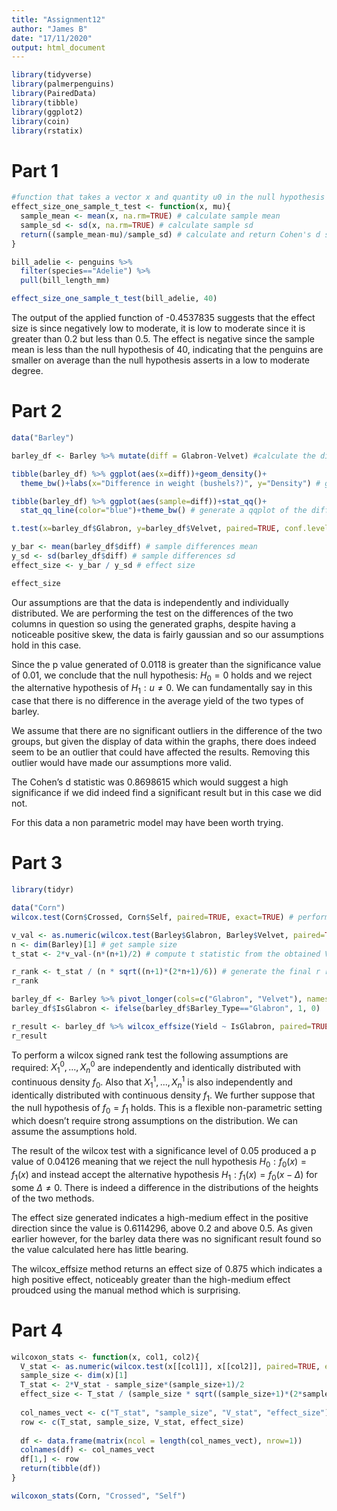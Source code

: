 ```yaml
---
title: "Assignment12"
author: "James B"
date: "17/11/2020"
output: html_document
---
```


```r
library(tidyverse)
library(palmerpenguins)
library(PairedData)
library(tibble)
library(ggplot2)
library(coin)
library(rstatix)
```

# Part 1
```r
#function that takes a vector x and quantity u0 in the null hypothesis and returns cohen's d statistic for the data 
effect_size_one_sample_t_test <- function(x, mu){
  sample_mean <- mean(x, na.rm=TRUE) # calculate sample mean
  sample_sd <- sd(x, na.rm=TRUE) # calculate sample sd
  return((sample_mean-mu)/sample_sd) # calculate and return Cohen's d statistic
}

bill_adelie <- penguins %>%
  filter(species=="Adelie") %>%
  pull(bill_length_mm)

effect_size_one_sample_t_test(bill_adelie, 40)
```
The output of the applied function of -0.4537835 suggests that the effect size is since negatively low to moderate, it is low to moderate since it is greater than 0.2 but less than 0.5. The effect is negative since the sample mean is less than the null hypothesis of 40, indicating that the penguins are smaller on average than the null hypothesis asserts in a low to moderate degree.

# Part 2
```r
data("Barley")

barley_df <- Barley %>% mutate(diff = Glabron-Velvet) #calculate the difference between the two columns for each value

tibble(barley_df) %>% ggplot(aes(x=diff))+geom_density()+
  theme_bw()+labs(x="Difference in weight (bushels?)", y="Density") # generate density plot of the differences

tibble(barley_df) %>% ggplot(aes(sample=diff))+stat_qq()+
  stat_qq_line(color="blue")+theme_bw() # generate a qqplot of the differences

t.test(x=barley_df$Glabron, y=barley_df$Velvet, paired=TRUE, conf.level=0.99) # carry out a paired t test on the data using a significance level of 0.01

y_bar <- mean(barley_df$diff) # sample differences mean
y_sd <- sd(barley_df$diff) # sample differences sd
effect_size <- y_bar / y_sd # effect size

effect_size
```
Our assumptions are that the data is independently and individually distributed. We are performing the test on the differences of the two columns in question so using the generated graphs, despite having a noticeable positive skew, the data is fairly gaussian and so our assumptions hold in this case.

Since the p value generated of 0.0118 is greater than the significance value of 0.01, we conclude that the null hypothesis: $H_0 = 0$ holds and we reject the alternative hypothesis of $H_1: u \not= 0$. We can fundamentally say in this case that there is no difference in the average yield of the two types of barley. 

We assume that there are no significant outliers in the difference of the two groups, but given the display of data within the graphs, there does indeed seem to be an outlier that could have affected the results. Removing this outlier would have made our assumptions more valid.

The Cohen's d statistic was 0.8698615 which would suggest a high significance if we did indeed find a significant result but in this case we did not.

For this data a non parametric model may have been worth trying.

# Part 3
```r
library(tidyr)

data("Corn")
wilcox.test(Corn$Crossed, Corn$Self, paired=TRUE, exact=TRUE) # perform wilcoxon test on the corn data

v_val <- as.numeric(wilcox.test(Barley$Glabron, Barley$Velvet, paired=TRUE, exact=TRUE)$statistic) # perform again but extract V statistic on the barley data
n <- dim(Barley)[1] # get sample size
t_stat <- 2*v_val-(n*(n+1)/2) # compute t statistic from the obtained V value

r_rank <- t_stat / (n * sqrt((n+1)*(2*n+1)/6)) # generate the final r rank
r_rank

barley_df <- Barley %>% pivot_longer(cols=c("Glabron", "Velvet"), names_to = "Barley_Type", values_to = "Yield")
barley_df$IsGlabron <- ifelse(barley_df$Barley_Type=="Glabron", 1, 0)

r_result <- barley_df %>% wilcox_effsize(Yield ~ IsGlabron, paired=TRUE) # generate the r rank using the rstatix package
r_result
```
To perform a wilcox signed rank test the following assumptions are required:
$X_1^0, ..., X_n^0$ are independently and identically distributed with continuous density $f_0$.
Also that $X_1^1, ..., X_n^1$ is also independently and identically distributed with continuous density $f_1$.
We further suppose that the null hypothesis of $f_0 = f_1$ holds. This is a flexible non-parametric setting which doesn't require strong assumptions on the distribution. We can assume the assumptions hold.

The result of the wilcox test with a significance level of 0.05 produced a p value of 0.04126 meaning that we reject the null hypothesis $H_0: f_0(x) = f_1(x)$ and instead accept the alternative hypothesis $H_1: f_1(x) = f_0(x-\Delta)$ for some $\Delta \not= 0$. There is indeed a difference in the distributions of the heights of the two methods.

The effect size generated indicates a high-medium effect in the positive direction since the value is 0.6114296, above 0.2 and above 0.5. As given earlier however, for the barley data there was no significant result found so the value calculated here has little bearing.

The wilcox_effsize method returns an effect size of 0.875 which indicates a high positive effect, noticeably greater than the high-medium effect proudced using the manual method which is surprising.

# Part 4
```r
wilcoxon_stats <- function(x, col1, col2){
  V_stat <- as.numeric(wilcox.test(x[[col1]], x[[col2]], paired=TRUE, exact=TRUE)$statistic)
  sample_size <- dim(x)[1]
  T_stat <- 2*V_stat - sample_size*(sample_size+1)/2
  effect_size <- T_stat / (sample_size * sqrt((sample_size+1)*(2*sample_size+1)/6))
  
  col_names_vect <- c("T_stat", "sample_size", "V_stat", "effect_size")
  row <- c(T_stat, sample_size, V_stat, effect_size)
  
  df <- data.frame(matrix(ncol = length(col_names_vect), nrow=1))
  colnames(df) <- col_names_vect
  df[1,] <- row
  return(tibble(df))
}

wilcoxon_stats(Corn, "Crossed", "Self")
```

